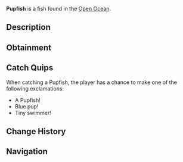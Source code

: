 {{FishInfobox
|image          = Pupfish.png
|rarity         = Common
|sea            = Second Sea
|location       = [[Open Ocean]]
|sublocation    = 
|sources        = Fishing Rod
|radar_location = 
|prog_speed     = +10
|xp             = 22
|weather        = Windy
|time           = Day
|season         = Summer
|bait           = Mist Worms
|base_weight    = 12
|base_value     = 45
|weight_range   = 7
|base_chance    = 127
|base_resil     = 82
}}
'''Pupfish''' is a {{Rarity|Common}} fish found in the [[Open Ocean]].

== Description ==
{{Description|A small blue fish with light blue fins, darting in playful schools.|Bestiary Entry}}

== Obtainment ==
{{Description|It frolics where the waves crash gently.|Bestiary Hint}}
{{Fish Availability|
Apex Fish Hunt/Apex Leviathan
Open Ocean
Open Ocean/Sea Leviathan
|top_rods      = 
Training Rod\276457.99\NaN;
Flimsy Rod\271894.7\22052.49;
Free Spirit Rod\208624.83\14112.8;
Astralhook Rod\188045.67\0;
Azure Of Lagoon\187385.65\15759.32;
Plastic Rod\177366.4\11896.26;
Firefly Rod\178888.45\17435.5;
Carrot Rod\184662.35\17425.44;
Great Dreamer Rod\170684.7\15251.23;
Lobster Rod\172991.02\14783.2;
Fischer's Rod\176776.15\11880.93;
Verdant Shear Rod\177421.64\16125.54;
Trident Rod\176309.28\13743.84;
Blazebringer Rod\171268.3\14029.56;
No-Life Rod\154378.73\12509.27;
Ethereal Prism Rod\147278.59\12258.66;
Seraphic Rod\147086.05\11453.02;
Depthseeker Rod\143507.88\12059.79;
Challenger's Rod\143298.55\11544.87;
Avalanche Rod\142686.58\12010.4;
Rod Of The Forgotten Fang\141715.86\11072.79;
Volcanic Rod\141460.67\11651.5;
Rod Of The Exalted One\141265.33\11267.52;
Zeus Rod\140979.52\11611.87;
Rod Of The Depths\140576.46\11110.71;
Steady Rod\125595.33\9712.18
|recommended   = Free Spirit Rod
}}

== Catch Quips ==
When catching a Pupfish, the player has a chance to make one of the following exclamations:
* A Pupfish!
* Blue pup!
* Tiny swimmer!

== Change History ==
{{Change History|{{subst:Current Version}}}}

== Navigation ==
{{Fish Navbox|Open Ocean}}
